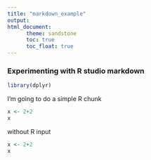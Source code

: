 ```yaml
---
title: "markdown_example"
output: 
html_document:
      theme: sandstone
      toc: true
      toc_float: true
---
```



### Experimenting with R studio markdown
```r
library(dplyr)
```

I'm going to do a simple R chunk
```r
x <- 2+2
x
```
without R input
```r
x <- 2+2
x
```